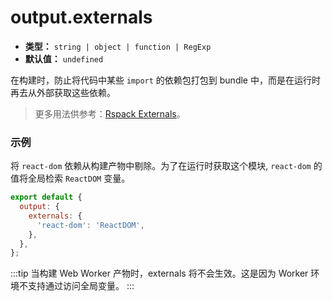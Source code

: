# output.externals

- **类型：** `string | object | function | RegExp`
- **默认值：** `undefined`

在构建时，防止将代码中某些 `import` 的依赖包打包到 bundle 中，而是在运行时再去从外部获取这些依赖。

> 更多用法供参考：[Rspack Externals](https://rspack.dev/zh/config/externals)。

### 示例

将 `react-dom` 依赖从构建产物中剔除。为了在运行时获取这个模块, `react-dom` 的值将全局检索 `ReactDOM` 变量。

```js
export default {
  output: {
    externals: {
      'react-dom': 'ReactDOM',
    },
  },
};
```

:::tip
当构建 Web Worker 产物时，externals 将不会生效。这是因为 Worker 环境不支持通过访问全局变量。
:::
